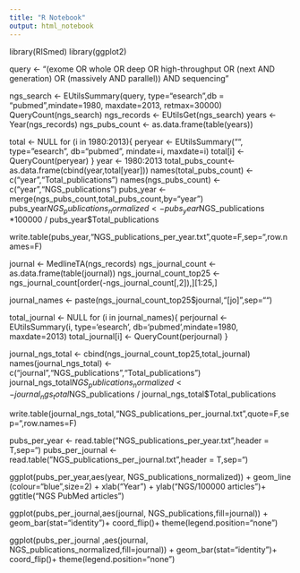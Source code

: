 ```yaml
---
title: "R Notebook"
output: html_notebook
---
```


library(RISmed)
library(ggplot2)

query <- "(exome OR whole OR deep OR high-throughput OR (next AND generation) OR (massively AND parallel)) AND sequencing"
 
ngs_search <- EUtilsSummary(query, type="esearch",db = "pubmed",mindate=1980, maxdate=2013, retmax=30000)
QueryCount(ngs_search)
ngs_records <- EUtilsGet(ngs_search)
years <- Year(ngs_records)
ngs_pubs_count <- as.data.frame(table(years))
 
total <- NULL
for (i in 1980:2013){
peryear <- EUtilsSummary("", type="esearch", db="pubmed", mindate=i, maxdate=i)
total[i] <- QueryCount(peryear)
}
year <- 1980:2013
total_pubs_count<- as.data.frame(cbind(year,total[year]))
names(total_pubs_count) <- c("year","Total_publications")
names(ngs_pubs_count) <-  c("year","NGS_publications")
pubs_year <-  merge(ngs_pubs_count,total_pubs_count,by="year")
pubs_year$NGS_publications_normalized <-  pubs_year$NGS_publications *100000 / pubs_year$Total_publications

write.table(pubs_year,"NGS_publications_per_year.txt",quote=F,sep="\t",row.names=F)
 
 
journal <- MedlineTA(ngs_records)
ngs_journal_count <- as.data.frame(table(journal))
ngs_journal_count_top25 <- ngs_journal_count[order(-ngs_journal_count[,2]),][1:25,]
 
journal_names <- paste(ngs_journal_count_top25$journal,"[jo]",sep="")
 
total_journal <- NULL
for (i in journal_names){
perjournal <- EUtilsSummary(i, type='esearch', db='pubmed',mindate=1980, maxdate=2013)
total_journal[i] <- QueryCount(perjournal)
}
 
journal_ngs_total <- cbind(ngs_journal_count_top25,total_journal)
names(journal_ngs_total) <- c("journal","NGS_publications","Total_publications")
journal_ngs_total$NGS_publications_normalized <- journal_ngs_total$NGS_publications / journal_ngs_total$Total_publications
 
write.table(journal_ngs_total,"NGS_publications_per_journal.txt",quote=F,sep="\t",row.names=F)


pubs_per_year <- read.table("NGS_publications_per_year.txt",header = T,sep="\t")
pubs_per_journal <- read.table("NGS_publications_per_journal.txt",header = T,sep="\t")

ggplot(pubs_per_year,aes(year, NGS_publications_normalized)) + geom_line (colour="blue",size=2) +
xlab("Year") +
ylab("NGS/100000 articles")+
ggtitle("NGS PubMed articles")
 
ggplot(pubs_per_journal,aes(journal, NGS_publications,fill=journal)) + geom_bar(stat="identity")+
coord_flip()+
theme(legend.position="none")
 
ggplot(pubs_per_journal ,aes(journal, NGS_publications_normalized,fill=journal)) + geom_bar(stat="identity")+
coord_flip()+
theme(legend.position="none")


 
